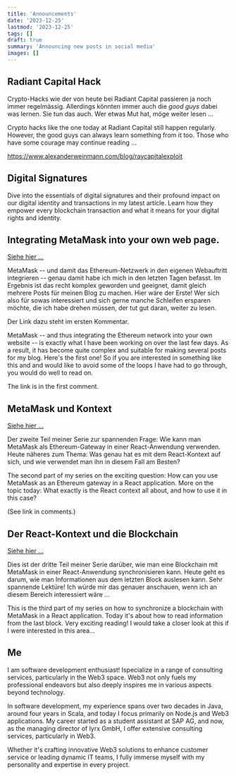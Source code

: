 ```yaml
---
title: 'Announcements'
date: '2023-12-25'
lastmod: '2023-12-25'
tags: []
draft: true
summary: 'Announcing new posts in social media'
images: []
---
```


## Radiant Capital Hack

Crypto-Hacks wie der von heute bei Radiant Capital passieren ja noch immer regelmässig.
Allerdings könnten immer auch die *good guys* dabei was lernen. Sie tun das auch. Wer etwas
Mut hat, möge weiter lesen ...

Crypto hacks like the one today at Radiant Capital still happen regularly. However, the good guys can always learn something from it too. Those who have some courage may continue reading ...

https://www.alexanderweinmann.com/blog/raycapitalexploit



## Digital Signatures

Dive into the essentials of digital signatures and their profound impact on our digital identity and transactions in my latest article. Learn how they empower every blockchain transaction and what it means for your digital rights and identity.


## Integrating MetaMask into your own web page.

[Siehe hier ...](/blog/ethereum-provider)

MetaMask -- und damit das Ethereum-Netzwerk in den eigenen Webauftritt integrieren -- genau damit
habe ich mich in den letzten Tagen befasst. Im Ergebnis ist das recht komplex geworden und geeignet,
damit gleich mehrere Posts für meinen Blog zu machen. Hier wäre der Erste! Wer sich also für sowas interessiert und sich
gerne manche Schleifen ersparen möchte, die ich habe drehen müssen, der tut gut daran, weiter zu lesen.

Der Link dazu steht im ersten Kommentar.

MetaMask -- and thus integrating the Ethereum network into your own website -- is exactly what I
have been working on over the last few days. As a result, it has become quite complex and suitable for
making several posts for my blog. Here's the first one! So if you are interested in something like this and
and would like to avoid some of the loops I have had to go through, you would do well to read on.

The link is in the first comment.

## MetaMask und Kontext

[Siehe hier ...](/blog/ethereum-context)

Der zweite Teil meiner Serie zur spannenden Frage: Wie kann man
MetaMask als Ethereum-Gateway in einer React-Anwendung verwenden. Heute näheres zum Thema:
Was genau hat es mit dem React-Kontext auf sich, und wie verwendet man ihn in diesem
Fall am Besten?

The second part of my series on the exciting question: How can you use
MetaMask as an Ethereum gateway in a React application. More on the topic today:
What exactly is the React context all about, and how to use it in this
case?

(See link in comments.)

## Der React-Kontext und die Blockchain

[Siehe hier ...](/blog/latestblock)

Dies ist der dritte Teil meiner Serie darüber, wie man eine Blockchain mit MetaMask
in einer React-Anwendung synchronisieren kann. Heute geht es darum, wie man Informationen
aus dem letzten Block auslesen kann. Sehr spannende Lektüre! Ich würde mir das genauer
anschauen, wenn ich an diesem Bereich interessiert wäre ...

This is the third part of my series on how to synchronize a blockchain with MetaMask in a React application.
Today it's about how to read information from the last block. Very exciting reading!
I would take a closer look at this if I were interested in this area...


## Me

I am software development enthusiast! Ispecialize in a range of consulting services,
particularly in the Web3 space. Web3 not only fuels my professional endeavors
but also deeply inspires me in various aspects beyond technology.

In software development, my experience spans over two decades in Java, around four years
in Scala, and today I  focus primarily on Node.js and Web3 applications. My career started as a student
assistant at SAP AG, and now, as the managing director of lyrx GmbH,
I offer extensive consulting services, particularly in Web3.

Whether it's crafting innovative Web3 solutions to enhance customer service or leading dynamic IT teams,
I fully immerse myself with my personality and expertise in every project.









